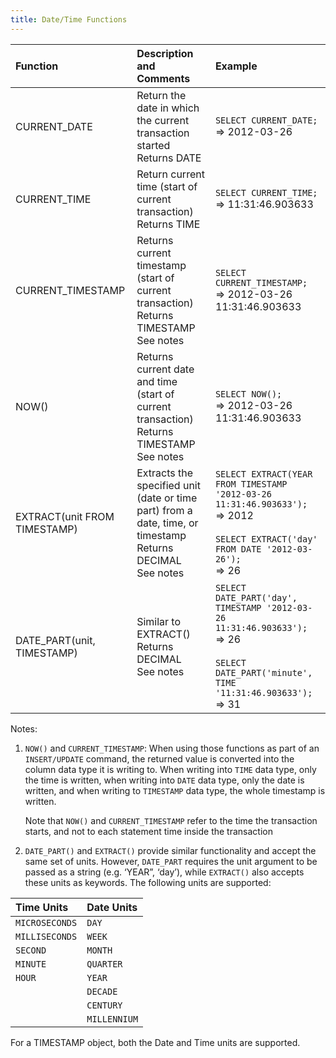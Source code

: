 ---
title: Date/Time Functions
---

| Function | Description and Comments | Example |
|:---------|:--------------------------|:--------|
| CURRENT_DATE | Return the date in which the current transaction started<br/>Returns DATE | `SELECT CURRENT_DATE;`<br/>\=> 2012-03-26 |
| CURRENT_TIME | Return current time (start of current transaction)<br/>Returns TIME | `SELECT CURRENT_TIME;`<br/>\=> 11:31:46.903633 |
| CURRENT_TIMESTAMP | Returns current timestamp (start of current transaction)<br/>Returns TIMESTAMP<br/>See notes | `SELECT CURRENT_TIMESTAMP;`<br/>\=> 2012-03-26 11:31:46.903633 |
| NOW() | Returns current date and time (start of current transaction)<br/>Returns TIMESTAMP<br/>See notes | `SELECT NOW();`<br/>\=> 2012-03-26 11:31:46.903633 |
| EXTRACT(unit FROM TIMESTAMP) | Extracts the specified unit (date or time part) from a date, time, or timestamp<br/>Returns DECIMAL<br/>See notes | `SELECT EXTRACT(YEAR FROM TIMESTAMP '2012-03-26 11:31:46.903633');`<br/>\=> 2012<br/><br/>`SELECT EXTRACT('day' FROM DATE '2012-03-26');`<br/>\=> 26 |
| DATE_PART(unit, TIMESTAMP) | Similar to EXTRACT()<br/>Returns DECIMAL<br/>See notes | `SELECT DATE_PART('day', TIMESTAMP '2012-03-26 11:31:46.903633');`<br/>\=> 26<br/><br/>`SELECT DATE_PART('minute', TIME '11:31:46.903633');`<br/>\=> 31 |

Notes:

1. `NOW()` and `CURRENT_TIMESTAMP`: When using those functions as part of an `INSERT/UPDATE` command, the returned value is converted into the column data type it is writing to. When writing into `TIME` data type, only the time is written, when writing into `DATE` data type, only the date is written, and when writing to `TIMESTAMP` data type, the whole timestamp is written.

   Note that `NOW()` and `CURRENT_TIMESTAMP` refer to the time the transaction starts, and not to each statement time inside the transaction

2. `DATE_PART()` and `EXTRACT()` provide similar functionality and accept the same set of units. However, `DATE_PART` requires the unit argument to be passed as a string (e.g. ‘YEAR”, ‘day’), while `EXTRACT()` also accepts these units as keywords. The following units are supported:


| Time Units | Date Units |
|:-----------|:-----------|
| `MICROSECONDS` | `DAY` |
| `MILLISECONDS` | `WEEK` |
| `SECOND` | `MONTH` |
| `MINUTE` | `QUARTER` |
| `HOUR` | `YEAR` |
| | `DECADE` |
| | `CENTURY` |
| | `MILLENNIUM` |

For a TIMESTAMP object, both the Date and Time units are supported.